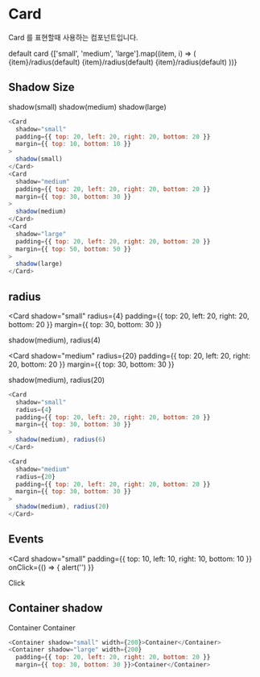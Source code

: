 
<Meta title="Core-Elements | Card" component={Card} />

# Card

Card 를 표현할때 사용하는 컴포넌트입니다.

<Preview>
  <Story name="Basic">
    <Container width={300} margin={{ bottom: 50 }}>
      <Card>default card</Card>
    </Container>
  </Story>
</Preview>

<Preview>
  <Story name="Shadow Props">
    {['small', 'medium', 'large'].map((item, i) => (
      <Container key={item} width={300} margin={{ bottom: 50 }}>
        <Card
          shadow={item}
          padding={{ top: 20, left: 20, right: 20, bottom: 20 }}
          margin={{ top: i * 10 + 10, bottom: i * 10 + 10 }}
        >
          {item}/radius(default)
        </Card>
        <Card
          shadow={item}
          padding={{ top: 20, left: 20, right: 20, bottom: 20 }}
          margin={{ top: i * 10 + 10, bottom: i * 10 + 10 }}
        >
          {item}/radius(default)
        </Card>
        <Card
          shadow={item}
          padding={{ top: 20, left: 20, right: 20, bottom: 20 }}
          margin={{ top: i * 10 + 10, bottom: i * 10 + 10 }}
        >
          {item}/radius(default)
        </Card>
      </Container>
    ))}
  </Story>
</Preview>

## Shadow Size

<Container width={200}>
  <Card
    shadow="small"
    padding={{ top: 20, left: 20, right: 20, bottom: 20 }}
    margin={{ top: 10, bottom: 10 }}
  >
    shadow(small)
  </Card>
  <Card
    shadow="medium"
    padding={{ top: 20, left: 20, right: 20, bottom: 20 }}
    margin={{ top: 30, bottom: 30 }}
  >
    shadow(medium)
  </Card>
  <Card
    shadow="large"
    padding={{ top: 20, left: 20, right: 20, bottom: 20 }}
    margin={{ top: 50, bottom: 50 }}
  >
    shadow(large)
  </Card>
</Container>

```js
<Card
  shadow="small"
  padding={{ top: 20, left: 20, right: 20, bottom: 20 }}
  margin={{ top: 10, bottom: 10 }}
>
  shadow(small)
</Card>
<Card
  shadow="medium"
  padding={{ top: 20, left: 20, right: 20, bottom: 20 }}
  margin={{ top: 30, bottom: 30 }}
>
  shadow(medium)
</Card>
<Card
  shadow="large"
  padding={{ top: 20, left: 20, right: 20, bottom: 20 }}
  margin={{ top: 50, bottom: 50 }}
>
  shadow(large)
</Card>
```

## radius

<Card
  shadow="small"
  radius={4}
  padding={{ top: 20, left: 20, right: 20, bottom: 20 }}
  margin={{ top: 30, bottom: 30 }}
>
  shadow(medium), radius(4)
</Card>

<Card
  shadow="medium"
  radius={20}
  padding={{ top: 20, left: 20, right: 20, bottom: 20 }}
  margin={{ top: 30, bottom: 30 }}
>
  shadow(medium), radius(20)
</Card>

```js
<Card
  shadow="small"
  radius={4}
  padding={{ top: 20, left: 20, right: 20, bottom: 20 }}
  margin={{ top: 30, bottom: 30 }}
>
  shadow(medium), radius(6)
</Card>

<Card
  shadow="medium"
  radius={20}
  padding={{ top: 20, left: 20, right: 20, bottom: 20 }}
  margin={{ top: 30, bottom: 30 }}
>
  shadow(medium), radius(20)
</Card>
```

## Events

<Card
  shadow="small"
  padding={{ top: 10, left: 10, right: 10, bottom: 10 }}
  onClick={() => {
    alert('')
  }}
>
  Click
</Card>

## Container shadow

<Container shadow="small" width={200}>
  Container
</Container>
<Container
  shadow="large"
  width={200}
  padding={{ top: 20, left: 20, right: 20, bottom: 20 }}
  margin={{ top: 30, bottom: 30 }}
>
  Container
</Container>

```js
<Container shadow="small" width={200}>Container</Container>
<Container shadow="large" width={200}
  padding={{ top: 20, left: 20, right: 20, bottom: 20 }}
  margin={{ top: 30, bottom: 30 }}>Container</Container>
```
